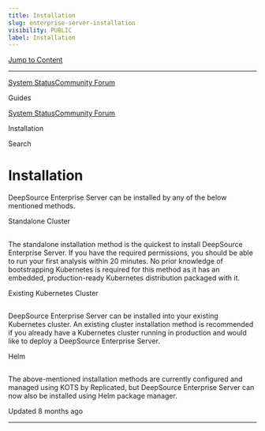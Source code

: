 ```yaml
---
title: Installation
slug: enterprise-server-installation
visibility: PUBLIC
label: Installation
---
```


[Jump to Content](#content)

---

[System Status](https://deepsourcestatus.com/)[Community Forum](https://discuss.deepsource.com/)

Guides

[System Status](https://deepsourcestatus.com/)[Community Forum](https://discuss.deepsource.com/)

Installation

Search

# Installation

DeepSource Enterprise Server can be installed by any of the below mentioned methods.

Standalone Cluster

## [](#standalone-cluster)

The standalone installation method is the quickest to install DeepSource Enterprise Server. If you have the required permissions, you should be able to run your first analysis within 20 minutes. No prior knowledge of bootstrapping Kubernetes is required for this method as it has an embedded, production-ready Kubernetes distribution packaged with it.

Existing Kubernetes Cluster

## [](#existing-kubernetes-cluster)

DeepSource Enterprise Server can be installed into your existing Kubernetes cluster. An existing cluster installation method is recommended if you already have a Kubernetes cluster running in production and would like to deploy a DeepSource Enterprise Server.

Helm

## [](#helm)

The above-mentioned installation methods are currently configured and managed using KOTS by Replicated, but DeepSource Enterprise Server can now also be installed using Helm package manager.

Updated 8 months ago

---
